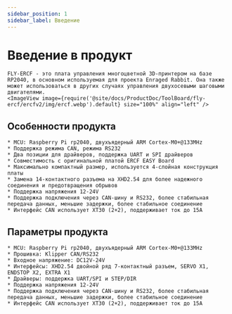 ```yaml
---
sidebar_position: 1
sidebar_label: Введение
---
```






# Введение в продукт

    FLY-ERCF - это плата управления многоцветной 3D-принтером на базе RP2040, в основном используемая для проекта Enraged Rabbit. Она также может использоваться в других случаях управления двухосевыми шаговыми двигателями.
    <ImageView image={require('@site/docs/ProductDoc/ToolBoard/fly-ercf/ercfv2/img/ercf.webp').default} size="100%" align="left" />

## Особенности продукта

    * MCU: Raspberry Pi rp2040, двухъядерный ARM Cortex-M0+@133MHz
    * Поддержка режима CAN, режима RS232
    * Два позиции для драйверов, поддержка UART и SPI драйверов
    * Совместимость с оригинальной платой ERCF EASY Board
    * Максимально компактный размер, используется 4-слойная конструкция платы
    * Замена 14-контактного разъема на XHD2.54 для более надежного соединения и предотвращения обрывов
    * Поддержка напряжения 12-24V
    * Поддержка подключения через CAN-шину и RS232, более стабильная передача данных, меньшие задержки, более стабильное соединение
    * Интерфейс CAN использует XT30 (2+2), поддерживает ток до 15A

## Параметры продукта

    * MCU: Raspberry Pi rp2040, двухъядерный ARM Cortex-M0+@133MHz
    * Прошивка: Klipper CAN/RS232
    * Входное напряжение: DC12V-24V
    * Интерфейсы: XHD2.54 двойной ряд 7-контактный разъем, SERVO X1, ENDSTOP X2, EXTRA X1
    * Драйверы: поддержка UART/SPI и STEP/DIR
    * Поддержка напряжения 12-24V
    * Поддержка подключения через CAN-шину и RS232, более стабильная передача данных, меньшие задержки, более стабильное соединение
    * Интерфейс CAN использует XT30 (2+2), поддерживает ток до 15A